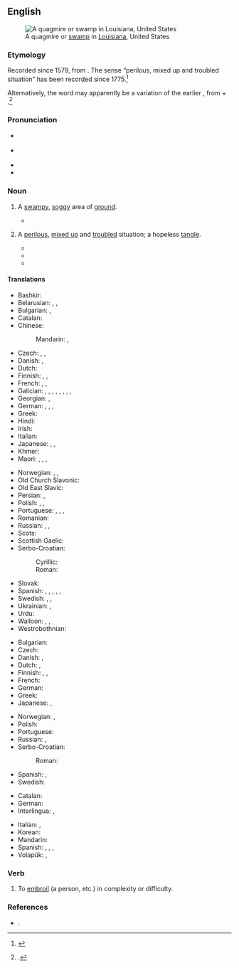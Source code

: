 ==English==
{{was wotd|2016|June|7}}
{{wikipedia}}
[[File:Louisiana Swamp 2 (8729909022).jpg|thumb|A quagmire or [[swamp#Noun|swamp]] in [[Louisiana]], United States]]

===Etymology===
Recorded since 1579, from {{af|en|quag|mire}}. The sense “perilous, mixed up and troubled situation” has been recorded since 1775.<ref>{{R:Online Etymology Dictionary}}</ref>

Alternatively, the word may apparently be a variation of the earlier {{m|en|quakemire}}, from {{m|en|quake}} + {{m|en|mire}}.<ref>{{R:Century 1911}}.</ref>

===Pronunciation===
* {{a|RP}} {{IPA|en|/ˈkwɒɡ.maɪə(ɹ)/}}
* {{a|GA}} {{IPA|en|/ˈkwæɡ.maɪəɹ/}}
* {{audio|en|en-au-quagmire.ogg|Audio (AU)}}
* {{hyphenation|en|quag|mire}}

===Noun===
{{en-noun}}

# A [[swampy]], [[soggy]] area of [[ground]].
#: {{synonyms|en|marsh|marshland|mire|quag}}
#: {{ux|en|That '''quagmire''' regularly ‘swallows’ caught-up hikers’ boots}}
#* {{quote-book|1=en|year=1887|author=H. Rider Haggard|authorlink=H. Rider Haggard|title=She: A History of Adventure|url=http://www.gutenberg.org/files/3155/3155-0.txt|passage=Never did I see a more dreary and depressing scene. Miles on miles of '''quagmire''', varied only by bright green strips of comparatively solid ground, and by deep and sullen pools fringed with tall rushes, in which the bitterns boomed and the frogs croaked incessantly: miles on miles of it without a break, unless the fever fog can be called a break.}}
# {{lb|en|figuratively}} A [[perilous]], [[mixed up]] and [[troubled]] situation; a hopeless [[tangle]].
#: {{syn|en|predicament|Thesaurus:difficult situation}}
#: {{ux|en|The paperwork got lost in a '''quagmire''' of bureaucracy.}}
#: {{ux|en|Those election results are a '''quagmire''' for any coalition except one of national union}}
#* {{quote-book|en|year=1834|author={{w|Letitia Elizabeth Landon}}|title=Francesca Carrara|volume=1|page=168-169|text="And what was this, my beloved brother, but a vain yielding to unbridled imagination, which, like a spring confined to one spot, collects its pure clear waters, and in at once a beauty and a blessing; but which, allowed to spread abroad in every direction, oozes through the marshy earth, becomes stagnant, and is habited by the loathsome reptile. That which would have been a green haunt, with its fair fountain, is a dreary and useless '''quagmire'''. Is it not thus with the mind, Guido?"}}
#* {{quote-web|en|author=Danette Chavez|title=Campaigns are Waged On and Off the ''[[w:Game of Thrones|Game Of Thrones]]'' Battlefield (Newbies)|archiveurl=https://web.archive.org/web/20210128115426/https://tv.avclub.com/campaigns-are-waged-on-and-off-the-game-of-thrones-batt-1834536681|archivedate=28 January 2021|work={{w|The A.V. Club}}|date=5 May 2019|passage=I’ve had my doubts about Daenerys’ ability to rule, inspired in part by the '''quagmire''' in Meereen. Still, this feels like a precipitous decline. The queen of sobriquets has always been power hungry.}}
#* {{quote-journal|en|author=Stephen Marche|title=The Algorithm That Could Take Us Inside Shakespeare’s Mind|work=The New York Times|date=2021-11-24|url=https://www.nytimes.com/2021/11/24/books/review/shakespeare-cohere-natural-language-processing.html|issn=0362-4331|passage=The only way to know Shakespeare is through his works, and his works are textual '''quagmires'''.}}

====Translations====
{{trans-top|swampy ground}}
* Bashkir: {{t|ba|һаҙ}}
* Belarusian: {{t|be|бало́та|n}}, {{t|be|дры́гва|f}}, {{t+|be|ба́гна|n}}
* Bulgarian: {{t+|bg|треса́вище|n}}, {{t+|bg|мочур|m}}
* Catalan: {{t+|ca|pantà|m}}
* Chinese:
*: Mandarin: {{t+|cmn|沼澤}}, {{t+|cmn|沼泽|tr=zhǎozé}}
* Czech: {{t+|cs|bažina|f}}, {{t|cs|močál|m}}, {{t|cs|třasovisko|n}}
* Danish: {{t+|da|sump|c}}, {{t|da|dynd|n}}
* Dutch: {{qualifier|land}} {{t+|nl|moeras|n}}
* Finnish: {{t+|fi|hete}}, {{t|fi|hetteikkö}}, {{t+|fi|jorpakko}}
* French: {{t+|fr|bourbier|m}}, {{t+|fr|marais|m}}, {{t+|fr|marécage|m}}
* Galician: {{t+|gl|groto|m}}, {{t|gl|aluteiro|m}}, {{t+|gl|lamazal|m}}, {{t|gl|tremoeiro|m}}, {{t|gl|chagorza|f}}, {{t+|gl|toleiro|m}}, {{t|gl|sapale|m}}, {{t|gl|foroncho|m}}, {{t+|gl|bulleiro|m}}
* Georgian: {{t|ka|ჭაობი}}, {{t|ka|ჭანჭრობი}}
* German: {{t+|de|Sumpf|m}}, {{t+|de|Morast|m}}, {{t|de|Morastboden|m}}, {{t|de|Sumpfboden|m}}
* Greek: {{t+|el|βάλτος|m}}
* Hindi: {{t+|hi|दलदल|m}}
* Irish: {{t|ga|bogach|m}}
* Italian: {{t+|it|pantano|m}}
* Japanese: {{t|ja|泥濘|tr=[[ぬかるみ]], nukarumi}} {{qualifier|colloquial}}, {{t|ja|沼地|tr=ぬまち, numachi}} {{qualifier|type of a land}}, {{t+|ja|湿地|tr=しっち, shitchi}}
* Khmer: {{t|km|ភក់ជ្រៅ|tr=pʰʊək crɨv}}
* Maori: {{t|mi|powharu}}, {{t|mi|wharu}}, {{t|mi|oru}}, {{t|mi|poharu}}
{{trans-mid}}
* Norwegian: {{t|no|myr|f}}, {{t+|no|sump|n}}, {{t+|no|sump|n}}
* Old Church Slavonic: {{t|cu|блато|n}}
* Old East Slavic: {{t|orv|болото|n}}
* Persian: {{t+|fa|باتلاق|tr=bâtlâq}}, {{t+|fa|خلاب|tr=xalâb}}
* Polish: {{t+|pl|bagno|n}}, {{t+|pl|trzęsawisko|n}}, {{t+|pl|bagno|n}}
* Portuguese: {{t+|pt|pântano|m}}, {{t+|pt|charco|m}}, {{t+|pt|brejo|m}}, {{t+|pt|paul|m}}
* Romanian: {{t+|ro|mlaștină|f}}
* Russian: {{t+|ru|боло́то|n}}, {{t+|ru|топь|f}}, {{t+|ru|тряси́на|f}}
* Scots: {{t|sco|champ}}
* Scottish Gaelic: {{t|gd|boglach|f}}
* Serbo-Croatian: {{t+|sh|močvara|f}}
*: Cyrillic: {{t|sh|бла̏то|n}}
*: Roman: {{t+|sh|blȁto|n}}
* Slovak: {{t|sk|močiar|m}}
* Spanish: {{t+|es|pantano|m}}, {{t+|es|ciénaga|f}}, {{t+|es|tremedal|m}}, {{t+|es|cenagal|m}}, {{t|es|barrizal|m}}, {{t+|es|lamedal|m}}
* Swedish: {{t+|sv|gungfly}}, {{t+|sv|moras}}, {{t+|sv|sumpmark}}
* Ukrainian: {{t|uk|трясови́на|f}}, {{t+|uk|боло́то|n}}
* Urdu: {{t|ur|دلدل|m|tr=daldal}}
* Walloon: {{t|wa|bourbî|m}}, {{t+|wa|wachisse|m}}, {{t+|wa|maraexhe|m|f}}
* Westrobothnian: {{t|gmq-bot|dôvahôḷ|n}}
{{trans-bottom}}

{{trans-top|perilous, mixed up and troubled situation}}
* Bulgarian: {{t|bg|затруднено положение}}
* Czech: {{t+|cs|šlamastyka|f}}
* Danish: {{t|da|dynd|n}}, {{t|da|hængedynd|n}}
* Dutch: {{t+|nl|moeras|n}}, {{t+|nl|drijfzand|n}}
* Finnish: {{t+|fi|sokkelo}}, {{t|fi|syöverit|p}}, {{t|fi|kiipeli}}
* French: {{t+|fr|bourbier|m}}
* German: {{t+|de|Zwickmühle|f}}
* Greek: {{t+|el|τέλμα|n}}
* Japanese: {{t+|ja|苦境|tr=kukyō}}, {{t+|ja|窮地|tr=kyūchi}}
{{trans-mid}}
* Norwegian: {{t|no|hengemyr|f}}, {{t|no|kvikksand|f}}
* Polish: {{t+|pl|bagno|n}}
* Portuguese: {{t+|pt|confusão|f}}
* Russian: {{t+|ru|тряси́на|f}}, {{t+|ru|боло́то|n}}
* Serbo-Croatian:
*: Roman: {{t|sh|živi pijesak}}
* Spanish: {{t+|es|dilema|m}}, {{t+|es|apuro|m}}
* Swedish: {{t+|sv|träsk}}
{{trans-bottom}}

{{checktrans-top}}
* Catalan: {{t+check|ca|pantà|m}}
* German: {{t+check|de|Sumpf|m}}
* Interlingua: {{t-check|ia|palude}}, {{t-check|ia|fangositate}}
{{trans-mid}}
* Italian: {{t+check|it|pantano|m}}, {{t+check|it|ginepraio|m}}
* Korean: {{t+check|ko|곤경}}
* Mandarin: {{t+check|cmn|泥沼|tr=ní zhǎo}}
* Spanish: {{t+check|es|pantano|m}}, {{t+check|es|tremedal|m}}, {{t+check|es|cenagal|m}}, {{t-check|es|barrizal|m}}
* Volapük: {{t+check|vo|maräd}}, {{t+check|vo|lulak}}
{{trans-bottom}}

===Verb===
{{en-verb}}

# {{lb|en|transitive}} To [[embroil]] (a person, etc.) in complexity or difficulty.

===References===
<references/>
* {{R:OneLook}}.

{{C|en|Landforms|Water}}
